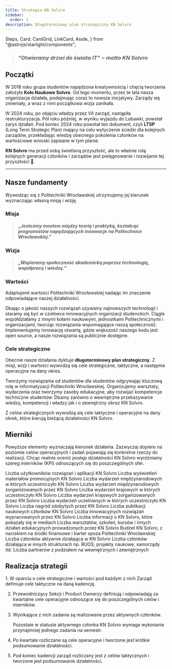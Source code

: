 ```yaml
---
title: Strategia KN Solvro
sidebar:
  order: 1
description: Długoterminowy plan strategiczny KN Solvro
---
```


  Steps,
  Card,
  CardGrid,
  LinkCard,
  Aside,
} from "@astrojs/starlight/components";

> ### <i>"Otwieramy drzwi do świata IT" ~ motto KN Solvro</i>

## Początki

W 2018 roku grupa studentów napędzona kreatywnością i chęcią tworzenia założyła **Koło Naukowe Solvro**. Od tego momentu, przez te lata nasza organizacja działała, podejmując coraz to nowsze inicjatywy. Zarządy się zmieniały, a wraz z nimi początkowa wizja zanikała.

W 2024 roku, po objęciu władzy przez VII zarząd, nastąpiła restrukturyzacja. Pół roku później, w wyniku wyjazdu do Lubawki, powstał zarys działań. Pod koniec 2024 roku powstał ten dokument, czyli **LTSP** (Long Term Strategic Plan) mający na celu wytyczenie ścieżki dla kolejnych zarządów, przekładając wiedzę obecnego pokolenia członków na wartościowe wnioski zapisane w tym planie.

**KN Solvro** ma przed sobą świetlaną przyszłość, ale to właśnie rolą kolejnych generacji członków i zarządów jest pielęgnowanie i rozwijanie tej przyszłości 🚀.

---

## Nasze fundamenty

Wywodząc się z Politechniki Wrocławskiej utrzymujemy jej kierunek wyznaczając własną misję i wizję.

### Misja

> ##### „Jesteśmy mostem między teorią i praktyką, kształcąc programistów napędzających innowacje na Politechnice Wrocławskiej.”

### Wizja

> ##### „Wspieramy społeczność akademicką poprzez technologię, współpracę i wiedzę.”

### Wartości

Adaptujemt wartości Politechniki Wrocławskiej nadając im znaczenie odpowiadające naszej działalności.

<Card title="Doskonałość" icon="starlight">
  Dbając o jakość naszych rozwiązań używamy najnowszych technologii i staramy
  się być w czołówce innowacyjnych organizacji studenckich.
</Card>
<Card title="Współpraca" icon="gitter">
  Ciągle współdziałamy z innymi kołami naukowymi, jednostkami Politechnicznymi i
  organizacjami, tworząc rozwiązania wspomagające naszą społeczność.
</Card>
<Card title="Otwartość" icon="seti:grails">
  Implementujemy innowację otwartą, gdzie większość naszego kodu jest open
  source, a nasze rozwiązania są publicznie dostępne.
</Card>

### Cele strategiczne

Obecnie nasze działania dyktuje **długoterminowy plan strategiczny**. Z misji, wizji i wartości wywodzą się cele strategiczne, taktyczne, a następnie operacyjne na dany okres.

<Card title="S1. Cyfryzacja życia studenckiego PWR" icon="laptop">
  Tworzymy rozwiązania od studentów dla studentów odgrywając kluczową rolę w
  informatyzacji Politechniki Wrocławskiej.
</Card>
<Card title="S2. Wspomaganie studentów w zakresie IT" icon="seti:graphql">
  Organizujemy warsztaty, wydarzenia oraz tworzymy zasoby edukacyjne, aby
  rozwijać kompetencje techniczne studentów.
</Card>
<Card title="S3. Stabilny wzrost i działanie KN Solvro" icon="rocket">
  Dbamy zarówno o wewnętrzne przekazywanie wiedzy, kompetencji i władzy jak i o
  zewnętrzny obraz KN Solvro.
</Card>

Z celów strategicznych wywodzą się cele taktyczne i operacyjne na dany okrek, które kierują bieżącą działalności KN Solvro.

## Mierniki

Powyższe elementy wyznaczają kierunek działania. Zazwyczaj dopiero na poziomie celów operacyjnych i zadań pojawiają się konkretne rzeczy do realizacji.
Chcąc realnie ocenić postęp działalności KN Solvro wyróżniamy szereg mierników (KPI) odnoszących się do poszczególnych sfer.

<CardGrid>
  <Card title="M1" icon="laptop">
    Liczba użytkowników rozwiązań i aplikacji KN Solvro
  </Card>
  <Card title="M2" icon="document">
    Liczba wyświetleń materiałów promocyjnych KN Solvro
  </Card>
  <Card title="M3" icon="rocket">
    Liczba wydarzeń międzynarodowych w których uczestniczyło KN Solvro
  </Card>
  <Card title="M4" icon="star">
    Liczba wydarzeń międzynarodowych zorganizowanych przez KN Solvro
  </Card>
  <Card title="M5" icon="list-format">
    Liczba wydarzeń krajowych w których uczestniczyło KN Solvro
  </Card>
  <Card title="M6" icon="heart">
    Liczba wydarzeń krajowych zorganizowanych przez KN Solvro
  </Card>
  <Card title="M7" icon="open-book">
    Liczba wydarzeń uczelnianych w których uczestniczyło KN Solvro
  </Card>
  <Card title="M8" icon="approve-check-circle">
    Liczba nagród zdobytych przez KN Solvro
  </Card>
  <Card title="M9" icon="information">
    Liczba publikacji naukowych członków KN Solvro
  </Card>
  <Card title="M10" icon="puzzle">
    Liczba innowacyjnych rozwiązań wypracowanych przez KN Solvro
  </Card>
  <Card title="M11" icon="magnifier">
    Liczba informacji o KN Solvro, które pokazały się w mediach
  </Card>
  <Card title="M12" icon="comment-alt">
    Liczba warsztatów, szkoleń, kursów i innych działań edukacyjnych
    prowadzonych przez KN Solvro
  </Card>
  <Card title="M13" icon="random">
    Budżet KN Solvro, z naciskiem na środki finansowe i barter spoza
    Politechniki Wrocławskiej
  </Card>
  <Card title="M14" icon="github">
    Liczba członków aktywnie działająca w KN Solvro
  </Card>
  <Card title="M15" icon="linkedin">
    Liczba członków działająca w innych strukturach np. RUOS, projekty naukowe,
    samorządy itd.
  </Card>
  <Card title="M16" icon="discord">
    Liczba partnerów z podziałem na wewnętrznych i zewnętrznych
  </Card>
</CardGrid>

## Realizacja strategii

<Steps>
1. W oparciu o cele strategiczne i wartości pod każdym z nich Zarząd definiuje cele taktyczne na daną kadencję.

2. Przewodniczący Sekcji i Product Ownerzy definiują i odpowiadają za kwartalne cele operacyjne odnoszące się do poszczególnych celów i mierników.

3. Wynikające z nich zadania są realizowane przez aktywnych członków.

   <Aside type="caution">
     Pozostaie w statusie aktywnego członka KN Solvro wymaga wykonanie
     przynajmniej jednego zadania na semestr.
   </Aside>

4. Po kwartale rozliczane są cele operacyjne i tworzone jest krótkie podsumowanie działalności.

5. Pod koniec kadencji zarząd rozliczany jest z celów taktycznych i tworzone jest podsumowanie działalności.

</Steps>

<LinkCard
  title="Cele taktyczne 2025"
  href=""
  description="Plan działania zdefiniowany przez VII zarząd na rok 2024/2025."
/>

<LinkCard
  title="Cele operacyjne 25Q1"
  href="https://github.com/orgs/Solvro/projects/3/views/7?filterQuery=iteration%3A25Q1"
/>

